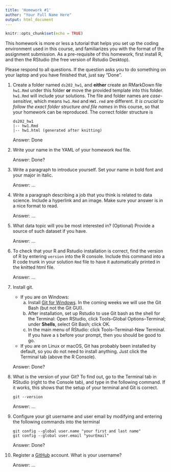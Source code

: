 ```yaml
---
title: 'Homework #1'
author: "Your Full Name Here"
output: html_document
---
```


```r
knitr::opts_chunk$set(echo = TRUE)
```

This homework is more or less a tutorial that helps you set up the coding environment used in this course, and familiarizes you with the format of the assignment submission. 
As a pre-requisite of this homework, first install R, and then the RStudio (the free version of Rstudio Desktop). 

Please respond to all questions. If the question asks you to do something on your laptop and you have finished that, just say "Done". 

1. Create a folder named `ds202_hw1`, and **either** create an RMarkDown file `hw1.Rmd` under this folder **or** move the provided template into this folder. `hw1.Rmd` will include your solutions. The file and folder names are *case-sensitive*, which means `hw1.Rmd` and `HW1.rmd` are different. *It is crucial to follow the exact folder structure and file names* in this course, so that your homework can be reproduced. The correct folder structure is

    ```
    ds202_hw1
    |-- hw1.Rmd
    |-- hw1.html (generated after knitting)
    ```
    
    Answer: Done

2. Write your name in the YAML of your homework `Rmd` file.

    Answer: Done?

3. Write a paragraph to introduce yourself. Set your name in bold font and your major in italic. 

    Answer: ...
  
4. Write a paragraph describing a job that you think is related to data science. Include a hyperlink and an image. Make sure your answer is in a nice format to read. 

    Answer: ...
  
5. What data topic will you be most interested in? (Optional) Provide a source of such dataset if you have.

    Answer: ...
  
6. To check that your R and Rstudio installation is correct, find the version of R by entering `version` into the R console. Include this command into a R code trunk in your solution `Rmd` file to have it automatically printed in the knitted html file. 

    Answer: ...
  
7. Install git. 
    - If you are on Windows: 
        a. Install [Git for Windows](https://gitforwindows.org/). In the coming weeks we will use the Git Bash (but not the Git GUI). 
        b. After installation, set up Rstudio to use Git bash as the shell for the Terminal: Open RStudio, click Tools--Global Options--Terminal; under **Shells**, select Git Bash; click OK. 
        c. In the main menu of RStudio: click Tools--Terminal--New Terminal. If you have a `$` before your prompt, then you should be good to go.
    - If you are on Linux or macOS, Git has probably been installed by default, so you do not need to install anything. Just click the Terminal tab (above the R Console).

    Answer: Done?
  
8. What is the version of your Git? To find out, go to the Terminal tab in RStudio (right to the Console tab), and type in the following command. If it works, this shows that the setup of your terminal and Git is correct. 
<!-- Then explore the bash command line and Git. -->

    ```
    git --version
    ```

    Answer: ...
  
9. Configure your git username and user email by modifying and entering the following commands into the terminal

    ```
    git config --global user.name "your first and last name"
    git config --global user.email "yourEmail"
    ```

    Answer: Done?
  

10. Register a [GitHub](https://www.github.com) account. What is your username?

    Answer: ...
